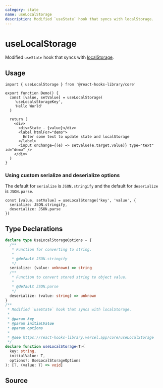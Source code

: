 ```yaml
---
category: state
name: useLocalStorage
description: Modified `useState` hook that syncs with localStorage.
---
```



<Playground>
  <Demo />
</Playground>

# useLocalStorage

Modified `useState` hook that syncs with [localStorage](https://developer.mozilla.org/en-US/docs/Web/API/Window/localStorage).

## Usage

```tsx
import { useLocalStorage } from '@react-hooks-library/core'

export function Demo() {
  const [value, setValue] = useLocalStorage(
    'useLocalsStorageKey',
    'Hello World'
  )

  return (
    <div>
      <div>State - {value}</div>
      <label htmlFor="demo">
        Enter some text to update state and localStorage
      </label>
      <input onChange={(e) => setValue(e.target.value)} type="text" id="demo" />
    </div>
  )
}
```

### Using custom serialize and deserialize options

The default for `serialize` is `JSON.stringify` and the default for `deserialize` is `JSON.parse`.

```tsx
const [value, setValue] = useLocalStorage('key', 'value', {
  serialize: JSON.stringify,
  deserialize: JSON.parse
})
```

## Type Declarations

```typescript
declare type UseLocalStorageOptions = {
  /**
   * Function for converting to string.
   *
   * @default JSON.stringify
   */
  serialize: (value: unknown) => string
  /**
   * Function to convert stored string to object value.
   *
   * @default JSON.parse
   */
  deserialize: (value: string) => unknown
}
/**
 * Modified `useState` hook that syncs with localStorage.
 *
 * @param key
 * @param initialValue
 * @param options
 *
 * @see https://react-hooks-library.vercel.app/core/useLocalStorage
 */
declare function useLocalStorage<T>(
  key: string,
  initialValue: T,
  options?: UseLocalStorageOptions
): [T, (value: T) => void]
```

## Source

<Source name="useLocalStorage" pkg="core" />
